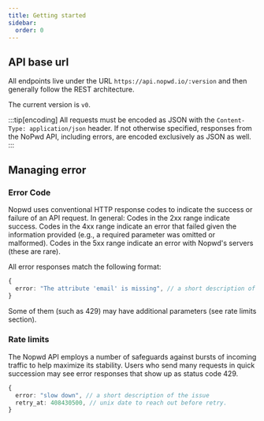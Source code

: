 ```yaml
---
title: Getting started
sidebar:
  order: 0
---
```


## API base url

All endpoints live under the URL `https://api.nopwd.io/:version` and then generally follow the REST architecture.

The current version is `v0`.

:::tip[encoding]
All requests must be encoded as JSON with the `Content-Type: application/json` header. If not otherwise specified, responses from the NoPwd API, including errors, are encoded exclusively as JSON as well.
:::

## Managing error

### Error Code

Nopwd uses conventional HTTP response codes to indicate the success or failure of an API request. In general: Codes in the 2xx range indicate success. Codes in the 4xx range indicate an error that failed given the information provided (e.g., a required parameter was omitted or malformed). Codes in the 5xx range indicate an error with Nopwd's servers (these are rare).

All error responses match the following format:

```ts
{
  error: "The attribute 'email' is missing", // a short description of the issue
}
```

Some of them (such as 429) may have additional parameters (see rate limits section).

### Rate limits

The Nopwd API employs a number of safeguards against bursts of incoming traffic to help maximize its stability. Users who send many requests in quick succession may see error responses that show up as status code 429.

```ts
{
  error: "slow down", // a short description of the issue
  retry_at: 408430500, // unix date to reach out before retry.
}
```
